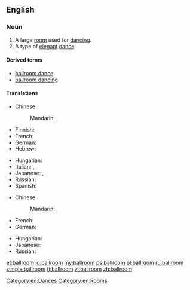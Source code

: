 ==English==
{{wikipedia}}

===Noun===
{{en-noun|pl=ballrooms}}

# A large [[room]] used for [[dance|dancing]].
# A type of [[elegant]] [[dance]]

====Derived terms====
* [[ballroom dance]]
* [[ballroom dancing]]

====Translations====
{{trans-top|large room used for dancing}}
* Chinese:
*: Mandarin: {{t|zh|舞廳|sc=Hani}}, {{t|zh|舞厅|tr=wǔtīng|sc=Hani}}
* Finnish: {{t|fi|tanssisali}}
* French: {{t|fr|salle de bal|f}}
* German: {{t+|de|Ballsaal|m}}
* Hebrew: {{t|he|אולם נשפים|m|tr=ulam neshafym|sc=Hebr}}
{{trans-mid}}
* Hungarian: {{t-|hu|bálterem}}
* Italian: {{t|it|sala da ballo}}, {{t|it|balera|f}}
* Japanese: {{t|ja|ボールルーム|tr=bōrurūmu|sc=Jpan}}, {{t|ja|ダンスホール|tr=dansuhōru|sc=Jpan}}
* Russian: {{t|ru|танцевальный зал|m|tr=tanceválʹnyj zal|sc=Cyrl}}
* Spanish: {{t|es|salón de baile|m}}
{{trans-bottom}}

{{trans-top|type of elegant dance}}
* Chinese:
*: Mandarin: {{t|zh|交際舞|sc=Hani}}, {{t|zh|交际舞|tr=jiāojìwǔ|sc=Hani}}
* French: {{t|fr|danse de salon|f}}
* German: {{t|de|Standardtanz|m}}
{{trans-mid}}
* Hungarian: {{t|hu|társasági tánc}}
* Japanese: {{t|ja|社交ダンス|tr=shakō-dansu|sc=Jpan}}
* Russian: {{t|ru|бальный танец|m|tr=bálʹnyj tánec|sc=Cyrl}}
{{trans-bottom}}

[[Category:en:Dances]]
[[Category:en:Rooms]]

[[et:ballroom]]
[[io:ballroom]]
[[my:ballroom]]
[[ps:ballroom]]
[[pl:ballroom]]
[[ru:ballroom]]
[[simple:ballroom]]
[[fi:ballroom]]
[[vi:ballroom]]
[[zh:ballroom]]